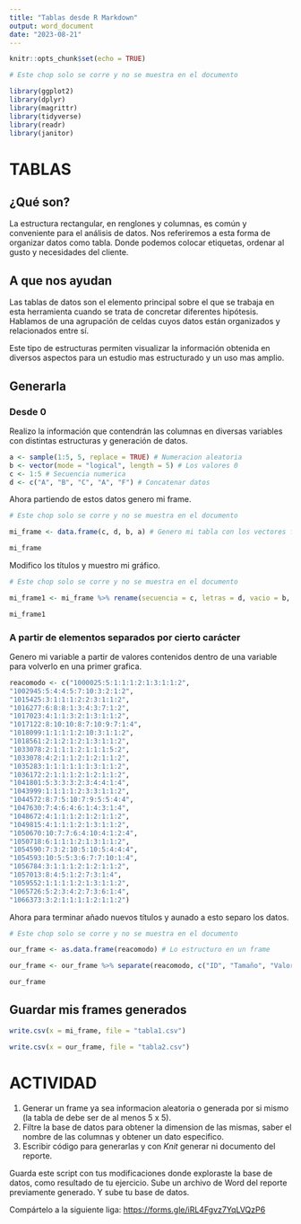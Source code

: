 ---
title: "Tablas desde R Markdown"
output: word_document
date: "2023-08-21"
---

```{r setup, include=FALSE}
knitr::opts_chunk$set(echo = TRUE)
```

```{r Librerias, include=FALSE}
# Este chop solo se corre y no se muestra en el documento

library(ggplot2)
library(dplyr)
library(magrittr)
library(tidyverse)
library(readr)
library(janitor)
```

# TABLAS

## ¿Qué son?

La estructura rectangular, en renglones y columnas, es común y conveniente para el análisis de datos. Nos referiremos a esta forma de organizar datos como tabla. Donde podemos colocar etiquetas, ordenar al gusto y necesidades del cliente.

## A que nos ayudan

Las tablas de datos son el elemento principal sobre el que se trabaja en esta herramienta cuando se trata de concretar diferentes hipótesis. Hablamos de una agrupación de celdas cuyos datos están organizados y relacionados entre sí.

Este tipo de estructuras permiten visualizar la información obtenida en diversos aspectos para un estudio mas estructurado y un uso mas amplio.

## Generarla

### Desde 0

Realizo la información que contendrán las columnas en diversas variables con distintas estructuras y generación de datos.

```{r}
a <- sample(1:5, 5, replace = TRUE) # Numeracion aleatoria
b <- vector(mode = "logical", length = 5) # Los valores 0
c <- 1:5 # Secuencia numerica
d <- c("A", "B", "C", "A", "F") # Concatenar datos
```

Ahora partiendo de estos datos genero mi frame.

```{r include=FALSE}
# Este chop solo se corre y no se muestra en el documento

mi_frame <- data.frame(c, d, b, a) # Genero mi tabla con los vectores formulados
```

```{r echo=FALSE}
mi_frame
```

Modifico los títulos y muestro mi gráfico.

```{r include=FALSE}
# Este chop solo se corre y no se muestra en el documento

mi_frame1 <- mi_frame %>% rename(secuencia = c, letras = d, vacio = b, suerte = a) # Modifico los titulos de mi tabla
```

```{r echo=FALSE}
mi_frame1
```

### A partir de elementos separados por cierto carácter

Genero mi variable a partir de valores contenidos dentro de una variable para volverlo en una primer grafica.

```{r}
reacomodo <- c("1000025:5:1:1:1:2:1:3:1:1:2",
"1002945:5:4:4:5:7:10:3:2:1:2",
"1015425:3:1:1:1:2:2:3:1:1:2",
"1016277:6:8:8:1:3:4:3:7:1:2",
"1017023:4:1:1:3:2:1:3:1:1:2",
"1017122:8:10:10:8:7:10:9:7:1:4",
"1018099:1:1:1:1:2:10:3:1:1:2",
"1018561:2:1:2:1:2:1:3:1:1:2",
"1033078:2:1:1:1:2:1:1:1:5:2",
"1033078:4:2:1:1:2:1:2:1:1:2",
"1035283:1:1:1:1:1:1:3:1:1:2",
"1036172:2:1:1:1:2:1:2:1:1:2",
"1041801:5:3:3:3:2:3:4:4:1:4",
"1043999:1:1:1:1:2:3:3:1:1:2",
"1044572:8:7:5:10:7:9:5:5:4:4",
"1047630:7:4:6:4:6:1:4:3:1:4",
"1048672:4:1:1:1:2:1:2:1:1:2",
"1049815:4:1:1:1:2:1:3:1:1:2",
"1050670:10:7:7:6:4:10:4:1:2:4",
"1050718:6:1:1:1:2:1:3:1:1:2",
"1054590:7:3:2:10:5:10:5:4:4:4",
"1054593:10:5:5:3:6:7:7:10:1:4",
"1056784:3:1:1:1:2:1:2:1:1:2",
"1057013:8:4:5:1:2:7:3:1:4",
"1059552:1:1:1:1:2:1:3:1:1:2",
"1065726:5:2:3:4:2:7:3:6:1:4",
"1066373:3:2:1:1:1:1:2:1:1:2")
```

Ahora para terminar añado nuevos títulos y aunado a esto separo los datos.

```{r include=FALSE}
# Este chop solo se corre y no se muestra en el documento

our_frame <- as.data.frame(reacomodo) # Lo estructuro en un frame

our_frame <- our_frame %>% separate(reacomodo, c("ID", "Tamaño", "Valor", "Forma", "Piezas", "Color", "Clase", "b_nuc", "b_chr", "n_nuc", "n_chr"), ":") # Separa las variables segun los dos puntos y coloco titulos aleatorios
```

```{r}
our_frame
```

## Guardar mis frames generados

```{r}
write.csv(x = mi_frame, file = "tabla1.csv")
```

```{r}
write.csv(x = our_frame, file = "tabla2.csv")
```

# ACTIVIDAD

1. Generar un frame ya sea informacion aleatoria o generada por si mismo (la tabla de debe ser de al menos 5 x 5).
2. Filtre la base de datos para obtener la dimension de las mismas, saber el nombre de las columnas y obtener un dato especifico.
3. Escribir código para generarlas y con _Knit_ generar ni documento del reporte.

Guarda este script con tus modificaciones donde exploraste la base de datos, como resultado de tu ejercicio. Sube un archivo de Word del reporte previamente generado. Y sube tu base de datos.

Compártelo a la siguiente liga: <https://forms.gle/iRL4Fgvz7YqLVQzP6>
